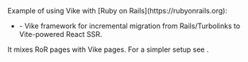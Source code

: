 
<CommunityNote />
Example of using Vike with [Ruby on Rails](https://rubyonrails.org):

- <Example timestamp="2024.03" repo="Alignable/bifrost" /> - Vike framework for incremental migration from Rails/Turbolinks to Vite-powered React SSR.

It mixes RoR pages with Vike pages. For a simpler setup see <Link href="/servers#non-javascript-backend" doNotInferSectionTitle/>.
